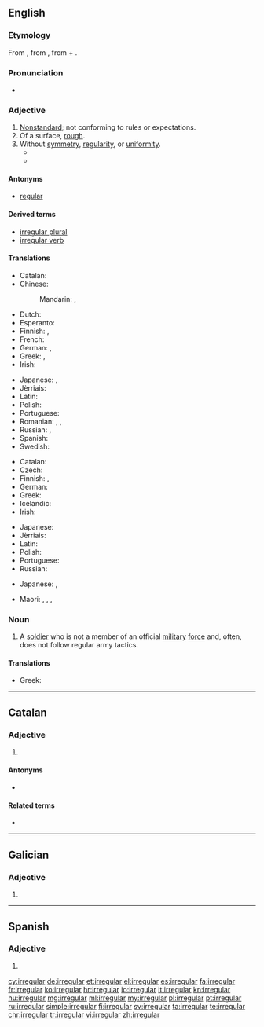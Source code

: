 {{also|irregulär}}
==English==
{{wikipedia}}

===Etymology===
From {{etyl|fro|en}} {{term|irreguler|lang=fro}}, from {{etyl|ML.|en}} {{term|irregularis|lang=la}}, from {{term|in-|lang=la}} + {{term|regularis|lang=la}}.

===Pronunciation===
* {{a|US}} {{IPA|/ɪˈrɛɡjəlɚ/}}

===Adjective===
{{en-adj}}

# [[nonstandard|Nonstandard]]; not conforming to rules or expectations.
# Of a surface, [[rough]].
# Without [[symmetry]], [[regularity]], or [[uniformity]].
#* {{quote-magazine|date=2013-01-01|author=Paul Bartel, Ashli Moore
|volume=101|issue=1|page=47&ndash;48|magazine={{w|American Scientist}}
|title=[http://www.americanscientist.org/issues/issues/feature/2013/1/avian-migration-the-ultimate-red-eye-flight Avian Migration: The Ultimate Red-Eye Flight]
|passage=Many of these classic methods are still used, with some modern improvements. For example, with the aid of special microphones and automated sound detection software, ornithologists recently reported [&hellip;] that pine siskins (''Spinus pinus'') undergo an '''irregular''', nomadic type of nocturnal migration.}}
#* {{quote-magazine|date=2013-07-19|author=[http://www.theguardian.com/profile/iansample Ian Sample]
|volume=189|issue=6|page=34|magazine={{w|The Guardian Weekly}}
|title=[http://www.theguardian.com/lifeandstyle/2013/jul/08/irregular-bedtimes-affect-childrens-brains Irregular bedtimes may affect children's brains]
|passage='''Irregular''' bedtimes may disrupt healthy brain development in young children, according to a study of intelligence and sleeping habits.&nbsp; &para;&nbsp;Going to bed at a different time each night affected girls more than boys, but both fared worse on mental tasks than children who had a set bedtime, researchers found.}}

====Antonyms====
* [[regular]]

====Derived terms====
* [[irregular plural]]
* [[irregular verb]]

====Translations====
{{trans-top|nonstandard}}
* Catalan: {{t|ca|irregular}}
* Chinese:
*: Mandarin: {{t+|cmn|無常|sc=Hani}}, {{t+|cmn|无常|tr=wúcháng|sc=Hani}}
* Dutch: {{t|nl|onregelmatig}}
* Esperanto: {{t|eo|neregulara}}
* Finnish: {{t+|fi|epäsäännöllinen}}, {{t|fi|säännötön}}
* French: {{t|fr|irregulier}}
* German: {{t|de|irregulär}}, {{t+|de|unregelmäßig}}
* Greek: {{t+|el|ακανόνιστος|m|tr=akanónistos|sc=Grek}}, {{t+|el|αντικανονικός|m|tr=antikanonikós|sc=Grek}}
* Irish: {{t|ga|neamhrialta}}
{{trans-mid}}
* Japanese: {{t|ja|不規則|alt=不規則な|tr=ふきそくな, fukisoku na|sc=Jpan}}, {{t|ja|変則的|alt=変則的な|tr=へんそくてきな, hensokuteki ni|sc=Jpan}}
* Jèrriais: {{t|roa-jer|irrédgulyi}}
* Latin: {{t|la|inconditus|m}}
* Polish: {{t|pl|nieregularny|m}}
* Portuguese: {{t+|pt|irregular}}
* Romanian: {{t|ro|iregular|m|n}}, {{t|ro|nereglementar|m|n}}, {{t+|ro|neregulat|m|n}}
* Russian: {{t+|ru|неправильный|tr=neprávilʹnyj|sc=Cyrl}}, {{t+|ru|нестандартный|tr=nestandártnyj|sc=Cyrl}}
* Spanish: {{t+|es|irregular}}
* Swedish: {{t+|sv|oregelbunden}}
{{trans-bottom}}

{{trans-top|in grammar, applied to verbs}}
* Catalan: {{t|ca|irregular}}
* Czech: {{t|cs|nepravidelný|m}}
* Finnish: {{t+|fi|epäsäännöllinen}}, {{t|fi|säännötön}}
* German: {{t+|de|unregelmäßig}}
* Greek: {{t+|el|ανώμαλος|m|tr=anómalos|sc=Grek}}
* Icelandic: {{t+|is|óreglulegur|m}}
* Irish: {{t|ga|neamhrialta}}
{{trans-mid}}
* Japanese: {{t|ja|不規則|alt=不規則な|tr=ふきそくな, fukisoku na|sc=Jpan}}
* Jèrriais: {{t|roa-jer|irrédgulyi}}
* Latin: {{t|la|anomalus|m}}
* Polish: {{t|pl|nieregularny|m}}
* Portuguese: {{t+|pt|irregular}}
* Russian: {{t+|ru|неправильный|tr=neprávilʹnyj|sc=Cyrl}}
{{trans-bottom}}

{{trans-top|lacking uniformity}}
* Japanese: {{t|ja|不揃い|alt=不揃いの|tr=ふぞろいの, fuzoroi no|sc=Jpan}}, {{t+|ja|不同|alt=不同の|tr=ふどうの, fudō no|sc=Jpan}}
 {{trans-mid}}
* Maori: {{t|mi|kōiheihe}}, {{t|mi|tipihori}}, {{t|mi|tipirori}}, {{t|mi|tipitaha}}
{{trans-bottom}}

===Noun===
{{en-noun}}

# A [[soldier]] who is not a member of an official [[military]] [[force]] and, often, does not follow regular army tactics.

====Translations====
{{trans-top|soldier}}
* Greek: {{t+|el|άτακτος|m|tr=átaktos|sc=Grek}}
{{trans-mid}}
{{trans-bottom}}

----

==Catalan==

===Adjective===
{{ca-adj|mf}}

# {{l|en|irregular}}

====Antonyms====
* {{l|ca|regular}}

====Related terms====
* {{l|ca|irregularitat}}

----

==Galician==

===Adjective===
{{gl-adj|f=irregular|pl=irregulares}}

# {{l|en|irregular}}

----

==Spanish==

===Adjective===
{{es-adj|pl=irregulares}}

# {{l|en|irregular}}

[[cy:irregular]]
[[de:irregular]]
[[et:irregular]]
[[el:irregular]]
[[es:irregular]]
[[fa:irregular]]
[[fr:irregular]]
[[ko:irregular]]
[[hr:irregular]]
[[io:irregular]]
[[it:irregular]]
[[kn:irregular]]
[[hu:irregular]]
[[mg:irregular]]
[[ml:irregular]]
[[my:irregular]]
[[pl:irregular]]
[[pt:irregular]]
[[ru:irregular]]
[[simple:irregular]]
[[fi:irregular]]
[[sv:irregular]]
[[ta:irregular]]
[[te:irregular]]
[[chr:irregular]]
[[tr:irregular]]
[[vi:irregular]]
[[zh:irregular]]